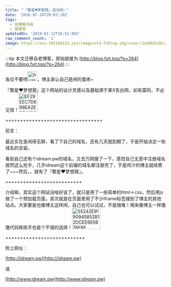 ```yaml
---
title: "『繁星♥梦想窝』启动啦~"
date: '2016-07-24T20:03:18Z'
tags:
  - 旧博客内容
  - 望周知
updatedOn: '2019-01-12T16:51:09Z'
raw_comment_count: '1'
image: https://oss.192168123.xyz/image/old-fxblog-img/cover/1e58b5e3bc2a20db2982490d1dda7c0d.png
---
```


:::tip
本文迁移自老博客，原始链接为 [http://blog.fxit.top/?p=264](http://blog.fxit.top/?p=264)
:::

各位不要喷<img  src="https://oss.192168123.xyz/image/old-fxblog-img/b3feb226df2da956ff34fd7cdbd6ec4c.png" alt="huaji" width="30" height="30" />，博主承认自己是闲的蛋疼~

『繁星♥梦想窝』这个网站的设计灵感以及基础源于某X告白网，如有雷同，不必见怪！<img  src="https://oss.192168123.xyz/image/old-fxblog-img/0219a20f81e82a8fc8fa18fa1fe41dfd.jpg" alt="EF29EEC7D698EA2EDD412CB011A0850A" width="59" height="58" />

+++++++++++++++++++++++++++++++++

前言：

最近实在是闲得无聊，看了下自己的域名，还有几天就到期了，于是开始决定一些域名的去留。

看到自己还有个idream.pw的域名，又去万网搜了一下，感觉自己无意中注册域名居然这么抢手，几乎idream这个前缀的域名都注册完了，于是鸡汁的博主就续费了~~~然后，，就有了『繁星♥梦想窝』。

++++++++++++++++++++++++++

介绍嘛，其实这个网站没啥好说了，就只是用了一些简单的html＋css，然后用js做了一个预加载页面，其次就是在页面里用了不少iframe标签接到了博主的其他站点。大家要是也像博主这样闲，自己也可以试试，不是很难！用来像博主一样撸撸代码练练手也是个不错的选择！<img  src="https://oss.192168123.xyz/image/old-fxblog-img/55242e9190945852b12dcee6e9878ebf.gif" alt="55242E9190945852B12DCEE6E9878EBF" width="89" height="66" />

+++++++++++++++++++++++++++

附上网址：

[http://idream.pw](http://idream.pw)

或

[http://www.idream.pw](http://www.idream.pw)
